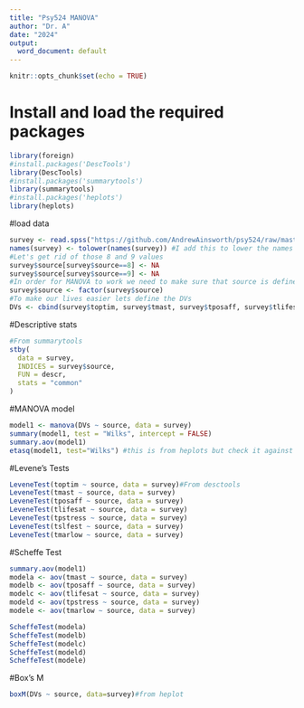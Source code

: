 ---
title: "Psy524 MANOVA"
author: "Dr. A"
date: "2024"
output:
  word_document: default
---

```{r setup, include=FALSE}
knitr::opts_chunk$set(echo = TRUE)
```

# Install and load the required packages
```{r Load Libraries}
library(foreign)
#install.packages('DescTools')
library(DescTools)
#install.packages('summarytools')
library(summarytools)
#install.packages('heplots')
library(heplots)
```

#load data
```{r Load Data}
survey <- read.spss("https://github.com/AndrewAinsworth/psy524/raw/master/LabAssignments/Lab06/survey.sav", use.value.label=FALSE, to.data.frame=TRUE)
names(survey) <- tolower(names(survey)) #I add this to lower the names to what you are referring to below. 
#Let's get rid of those 8 and 9 values
survey$source[survey$source==8] <- NA
survey$source[survey$source==9] <- NA
#In order for MANOVA to work we need to make sure that source is defined as a categorical variable (factor in R)
survey$source <- factor(survey$source)
#To make our lives easier lets define the DVs
DVs <- cbind(survey$toptim, survey$tmast, survey$tposaff, survey$tlifesat, survey$tpstress, survey$tslfest, survey$tmarlow)
```

#Descriptive stats
```{r Model}
#From summarytools
stby(
  data = survey,
  INDICES = survey$source,
  FUN = descr,
  stats = "common"
)
```

#MANOVA model
```{r Model1}
model1 <- manova(DVs ~ source, data = survey)
summary(model1, test = "Wilks", intercept = FALSE)
summary.aov(model1)
etasq(model1, test="Wilks") #this is from heplots but check it against spss
```

#Levene's Tests
```{r Levene's test}
LeveneTest(toptim ~ source, data = survey)#From desctools
LeveneTest(tmast ~ source, data = survey)
LeveneTest(tposaff ~ source, data = survey)
LeveneTest(tlifesat ~ source, data = survey)
LeveneTest(tpstress ~ source, data = survey)
LeveneTest(tslfest ~ source, data = survey)
LeveneTest(tmarlow ~ source, data = survey)
```
#Scheffe Test
```{r}
summary.aov(model1)
modela <- aov(tmast ~ source, data = survey)
modelb <- aov(tposaff ~ source, data = survey)
modelc <- aov(tlifesat ~ source, data = survey)
modeld <- aov(tpstress ~ source, data = survey)
modele <- aov(tmarlow ~ source, data = survey)

ScheffeTest(modela)
ScheffeTest(modelb)
ScheffeTest(modelc)
ScheffeTest(modeld)
ScheffeTest(modele)
```

#Box's M
```{r}
boxM(DVs ~ source, data=survey)#from heplot
```




